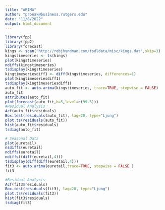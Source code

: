 ```yaml
---
title: "ARIMA"
author: "pronak@business.rutgers.edu"
date: "11/8/2022"
output: html_document
---
```

```r
library(fpp)
library(fpp2)
library(forecast)
kings <- scan("http://robjhyndman.com/tsdldata/misc/kings.dat",skip=3)
kingstimeseries <- ts(kings)
plot(kingstimeseries)
ndiffs(kingstimeseries)
tsdisplay(kingstimeseries)
kingtimeseriesdiff1 <- diff(kingstimeseries, differences=1)
plot(kingtimeseriesdiff1)
tsdisplay(kingtimeseriesdiff1)
auto_fit <- auto.arima(kingstimeseries, trace=TRUE, stepwise = FALSE)
auto_fit
attributes(auto_fit)
plot(forecast(auto_fit,h=5,level=c(99.5)))
#Residual Analysis
Acf(auto_fit$residuals)
Box.test(residuals(auto_fit), lag=20, type="Ljung")
plot.ts(residuals(auto_fit))
hist(auto_fit$residuals)
tsdiag(auto_fit)

# Seasonal Data
plot(euretail)
nsdiffs(euretail)
ndiffs(euretail)
ndiffs((diff(euretail,4)))
tsdisplay(diff(diff(euretail,4)))
fit3 <- auto.arima(euretail,trace=TRUE, stepwise = FALSE )
fit3

#Residual Analysis
Acf(fit3$residuals)
Box.test(residuals(fit3), lag=20, type="Ljung")
plot.ts(residuals(fit3))
hist(fit3$residuals)
tsdiag(fit3)


```
